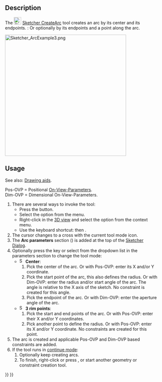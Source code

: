 <languages/>

{{Docnav
|[[Sketcher_CreateLine|Line]]
|[[Sketcher_Create3PointArc|Arc by 3 points]]
|[[Sketcher_Workbench|Sketcher]]
|IconL=Sketcher_CreateLine.svg
|IconR=Sketcher_Create3PointArc.svg
|IconC=Workbench_Sketcher.svg
}}

<div class="mw-translate-fuzzy">
{{GuiCommand/sv
|Name=Sketcher CreateArc
|Name/sv=Sketcher Arc
|Workbenches=[[Sketcher Workbench/sv|Sketcher]]
|MenuLocation=Sketch → Sketcher geometries → Create arc
|SeeAlso=[[Sketcher CompCreateCircle/sv|Sketcher Circle]]
}}
</div>

==Description==

The [[Image:Sketcher_CreateArc.svg|24px]] [[Sketcher_CreateArc|Sketcher CreateArc]] tool creates an arc by its center and its endpoints. {{Version|1.0}}: Or optionally by its endpoints and a point along the arc.

[[Image:Sketcher_ArcExample3.png|400px]]
{{Caption|Arc created in Center mode with automatically applied constraints defined by entering all On-View-Parameters}}

==Usage==

See also: [[Sketcher_Workbench#Drawing_aids|Drawing aids]].

Pos-OVP = Positional [[Sketcher_Preferences#General|On-View-Parameters]]. {{Version|1.0}}<br>
Dim-OVP = Dimensional On-View-Parameters. {{Version|1.0}}

# There are several ways to invoke the tool:
#* Press the {{Button|[[Image:Sketcher_CreateArc.svg|16px]] [[Sketcher_CreateArc|Center and endpoints]]}} button.
#* Select the {{MenuCommand|Sketcher → Sketcher geometries → [[Image:Sketcher_CreateArc.svg|16px]] Create arc by center}} option from the menu.
#* Right-click in the [[3D_view|3D view]] and select the {{MenuCommand|[[Image:Sketcher_CreateArc.svg|16px]] Create arc by center}} option from the context menu.
#* Use the keyboard shortcut: {{KEY|G}} then {{KEY|A}}.
# The cursor changes to a cross with the current tool mode icon.
# The '''Arc parameters''' section ({{Version|1.0}}) is added at the top of the [[Sketcher_Dialog|Sketcher Dialog]].
# Optionally press the {{KEY|M}} key or select from the dropdown list in the parameters section to change the tool mode:
#* [[Image:Sketcher_CreateArc.svg|16px]] '''Center''':
#*# Pick the center of the arc. Or with Pos-OVP: enter its X and/or Y coordinate.
#*# Pick the start point of the arc, this also defines the radius. Or with Dim-OVP: enter the radius and/or start angle of the arc. The angle is relative to the X axis of the sketch. No constraint is created for this angle.
#*# Pick the endpoint of the arc. Or with Dim-OVP: enter the aperture angle of the arc.
#* [[Image:Sketcher_Create3PointArc.svg|16px]] '''3 rim points''': {{Version|1.0}}
#*# Pick the start and end points of the arc. Or with Pos-OVP: enter their X and/or Y coordinates.
#*# Pick another point to define the radius. Or with Pos-OVP: enter its X and/or Y coordinate. No constraints are created for this point.
# The arc is created and applicable Pos-OVP and Dim-OVP based constraints are added.
# If the tool runs in [[Sketcher_Workbench#Continue_modes|continue mode]]:
## Optionally keep creating arcs.
## To finish, right-click or press {{KEY|Esc}}, or start another geometry or constraint creation tool.


{{Docnav
|[[Sketcher_CreateLine|Line]]
|[[Sketcher_Create3PointArc|Arc by 3 points]]
|[[Sketcher_Workbench|Sketcher]]
|IconL=Sketcher_CreateLine.svg
|IconR=Sketcher_Create3PointArc.svg
|IconC=Workbench_Sketcher.svg
}}

{{Sketcher_Tools_navi{{#translation:}}}}
{{Userdocnavi{{#translation:}}}}